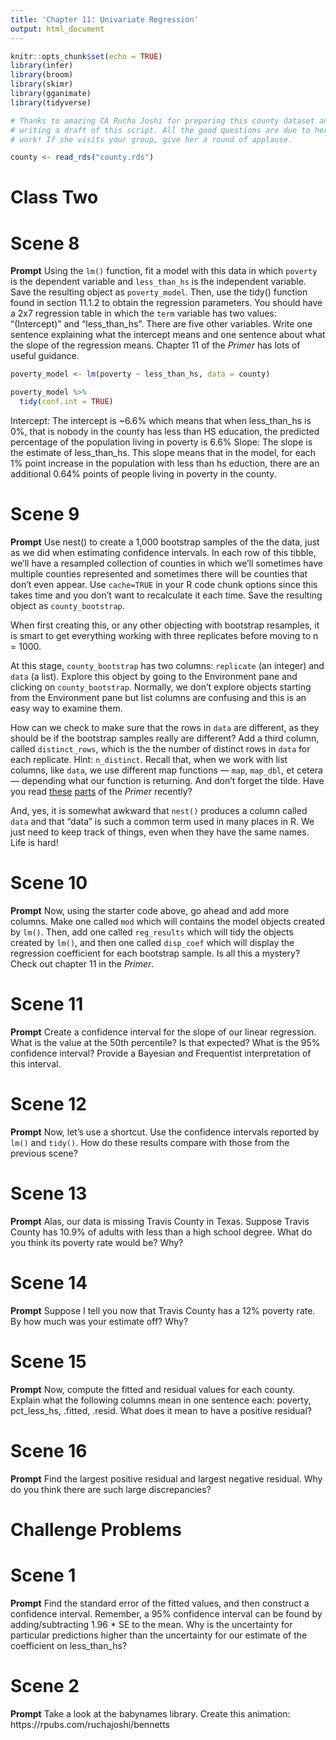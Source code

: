 ```yaml
---
title: 'Chapter 11: Univariate Regression'
output: html_document
---
```


```r
knitr::opts_chunk$set(echo = TRUE)
library(infer)
library(broom)
library(skimr)
library(gganimate)
library(tidyverse)

# Thanks to amazing CA Rucha Joshi for preparing this county dataset and for
# writing a draft of this script. All the good questions are due to her hard
# work! If she visits your group, give her a round of applause.

county <- read_rds("county.rds")
```

# Class Two

# Scene 8

**Prompt** Using the `lm()` function, fit a model with this data in which `poverty` is the dependent variable and `less_than_hs` is the independent variable. Save the resulting object as `poverty_model`. Then, use the tidy() function found in section 11.1.2 to obtain the regression parameters. You should have a 2x7 regression table in which the `term` variable has two values: "(Intercept)" and "less_than_hs". There are five other variables. Write one sentence explaining what the intercept means and one sentence about what the slope of the regression means. Chapter 11 of the *Primer* has lots of useful guidance.

```r

poverty_model <- lm(poverty ~ less_than_hs, data = county)

poverty_model %>%
  tidy(conf.int = TRUE)

```

Intercept: The intercept is ~6.6% which means that when less_than_hs is 0%, that is nobody in the county has less than HS education, the predicted percentage of the population living in poverty is 6.6%
Slope: The slope is the estimate of less_than_hs. This slope means that in the model, for each 1% point increase in the population with less than hs eduction, there are an additional 0.64% points of people living in poverty in the county. 


# Scene 9

**Prompt** Use nest() to create a 1,000 bootstrap samples of the the data, just as we did when estimating confidence intervals. In each row of this tibble, we'll have a resampled collection of counties in which we’ll sometimes have multiple counties represented and sometimes there will be counties that don't even appear. Use `cache=TRUE` in your R code chunk options since this takes time and you don't want to recalculate it each time. Save the resulting object as `county_bootstrap`.

When first creating this, or any other objecting with bootstrap resamples, it is smart to get everything working with three replicates before moving to n = 1000.

At this stage, `county_bootstrap` has two columns: `replicate` (an integer) and `data` (a list). Explore this object by going to the Environment pane and clicking on `county_bootstrap`. Normally, we don't explore objects starting from the Environment pane but list columns are confusing and this is an easy way to examine them. 

How can we check to make sure that the rows in `data` are different, as they should be if the bootstrap samples really are different? Add a third column, called `distinct_rows`, which is the the number of distinct rows  in `data` for each replicate. Hint: `n_distinct`. Recall that, when we work with list columns, like `data`, we use different map functions --- `map`, `map_dbl`, et cetera --- depending what our function is returning. And don't forget the tilde. Have you read [these](https://davidkane9.github.io/PPBDS/6-functions.html#using-map_-functions-to-create-list-columns) [parts](https://davidkane9.github.io/PPBDS/11-regression.html#uncertainty-in-simple-linear-regressions) of the *Primer* recently?

And, yes, it is somewhat awkward that `nest()` produces a column called `data` and that "data" is such a common term used in many places in R. We just need to keep track of things, even when they have the same names. Life is hard!



# Scene 10 

**Prompt**  Now, using the starter code above, go ahead and add more columns. Make one called `mod` which will contains the model objects created by `lm()`. Then, add one called `reg_results` which will tidy the objects created by `lm()`, and then one called `disp_coef` which will display the regression coefficient for each bootstrap sample. Is all this a mystery? Check out chapter 11 in the *Primer*. 

# Scene 11 

**Prompt** Create a confidence interval for the slope of our linear regression. What is the value at the 50th percentile? Is that expected? What is the 95% confidence interval? Provide a Bayesian and Frequentist interpretation of this interval.

# Scene 12 

**Prompt** Now, let's use a shortcut. Use the confidence intervals reported by `lm()` and `tidy()`. How do these results compare with those from the previous scene? 

# Scene 13

**Prompt** Alas, our data is missing Travis County in Texas. Suppose Travis County has 10.9% of adults with less than a high school degree. What do you think its poverty rate would be? Why? 

# Scene 14

**Prompt** Suppose I tell you now that Travis County has a 12% poverty rate. By how much was your estimate off? Why?


# Scene 15

**Prompt** Now, compute the fitted and residual values for each county. Explain what the following columns mean in one sentence each: poverty, pct_less_hs, .fitted, .resid. What does it mean to have a positive residual?
 

# Scene 16

**Prompt** Find the largest positive residual and largest negative residual. Why do you think there are such large discrepancies?


# Challenge Problems

# Scene 1

**Prompt** Find the standard error of the fitted values, and then construct a confidence interval. Remember, a 95% confidence interval can be found by adding/subtracting 1.96 * SE to the mean. Why is the uncertainty for particular predictions higher than the uncertainty for our estimate of the coefficient on less_than_hs?


# Scene 2

**Prompt** Take a look at the babynames library. Create this animation: https://rpubs.com/ruchajoshi/bennetts

